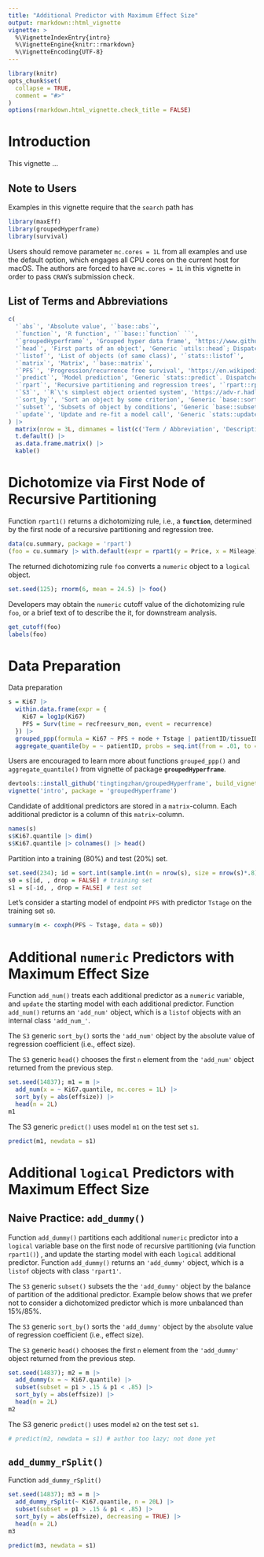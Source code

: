 ```yaml
---
title: "Additional Predictor with Maximum Effect Size"
output: rmarkdown::html_vignette
vignette: >
  %\VignetteIndexEntry{intro}
  %\VignetteEngine{knitr::rmarkdown}
  %\VignetteEncoding{UTF-8}
---
```


```r
library(knitr)
opts_chunk$set(
  collapse = TRUE,
  comment = "#>"
)
options(rmarkdown.html_vignette.check_title = FALSE)
```

# Introduction

This vignette ...

## Note to Users

Examples in this vignette require that the `search` path has

```r
library(maxEff)
library(groupedHyperframe)
library(survival)
```

Users should remove parameter `mc.cores = 1L` from all examples and use the default option, which engages all CPU cores on the current host for macOS. The authors are forced to have `mc.cores = 1L` in this vignette in order to pass `CRAN`'s submission check.


## List of Terms and Abbreviations

```r
c(
  '`abs`', 'Absolute value', '`base::abs`',
  '`function`', 'R function', '``base::`function` ``',
  '`groupedHyperframe`', 'Grouped hyper data frame', 'https://www.github.com/tingtingzhan/groupedHyperframe',
  '`head`', 'First parts of an object', 'Generic `utils::head`; Dispatch `utils:::head.default`',
  '`listof`', 'List of objects (of same class)', '`stats::listof`',
  '`matrix`', 'Matrix', '`base::matrix`',
  '`PFS`', 'Progression/recurrence free survival', 'https://en.wikipedia.org/wiki/Progression-free_survival',
  '`predict`', 'Model prediction', 'Generic `stats::predict`. Dispatches `maxEff::predict.add_num`; `maxEff::predict.add_dummy_rSplit`',
  '`rpart`', 'Recursive partitioning and regression trees', '`rpart::rpart`',
  '`S3`', '`R`\'s simplest object oriented system', 'https://adv-r.hadley.nz/s3.html',
  '`sort_by`', 'Sort an object by some criterion', 'Generic `base::sort_by`. Dispatch `maxEff::sort_by.add_`',
  '`subset`', 'Subsets of object by conditions', 'Generic `base::subset`. Dispatch `maxEff::subset.add_dummy`',
  '`update`', 'Update and re-fit a model call', 'Generic `stats::update`'
) |>
  matrix(nrow = 3L, dimnames = list(c('Term / Abbreviation', 'Description', 'Reference'), NULL)) |>
  t.default() |>
  as.data.frame.matrix() |> 
  kable()
```



# Dichotomize via First Node of Recursive Partitioning

Function `rpart1()` returns a dichotomizing rule, i.e., a **`function`**,
determined by the first node of a recursive partitioning and regression tree.

```r
data(cu.summary, package = 'rpart')
(foo = cu.summary |> with.default(expr = rpart1(y = Price, x = Mileage)))
```

The returned dichotomizing rule `foo` converts a `numeric` object to a `logical` object.

```r
set.seed(125); rnorm(6, mean = 24.5) |> foo()
```

Developers may obtain the `numeric` cutoff value of the dichotomizing rule `foo`, or a brief text of to describe the it, for downstream analysis.

```r
get_cutoff(foo)
labels(foo)
```

# Data Preparation

Data preparation

```r
s = Ki67 |>
  within.data.frame(expr = {
    Ki67 = log1p(Ki67)
    PFS = Surv(time = recfreesurv_mon, event = recurrence)
  }) |>
  grouped_ppp(formula = Ki67 ~ PFS + node + Tstage | patientID/tissueID, coords = FALSE) |>
  aggregate_quantile(by = ~ patientID, probs = seq.int(from = .01, to = .99, by = .01))
```

Users are encouraged to learn more about functions `grouped_ppp()` and `aggregate_quantile()` from vignette of package **`groupedHyperframe`**.

```r
devtools::install_github('tingtingzhan/groupedHyperframe', build_vignettes = TRUE)
vignette('intro', package = 'groupedHyperframe')
```

Candidate of additional predictors are stored in a `matrix`-column.  Each additional predictor is a column of this `matrix`-column.

```r
names(s)
s$Ki67.quantile |> dim()
s$Ki67.quantile |> colnames() |> head()
```


Partition into a training (80%) and test (20%) set.

```r
set.seed(234); id = sort.int(sample.int(n = nrow(s), size = nrow(s)*.8))
s0 = s[id, , drop = FALSE] # training set
s1 = s[-id, , drop = FALSE] # test set
```

Let's consider a starting model of endpoint `PFS` with predictor `Tstage` on the training set `s0`.

```r
summary(m <- coxph(PFS ~ Tstage, data = s0))
```

# Additional `numeric` Predictors with Maximum Effect Size

Function `add_num()` treats each additional predictor as a `numeric` variable, and `update` the starting model with each additional predictor.  Function `add_num()` returns an `'add_num'` object, which is a `listof` objects with an internal class `'add_num_'`.

The `S3` generic `sort_by()` sorts the `'add_num'` object by the `abs`olute value of regression coefficient (i.e., effect size). 

The `S3` generic `head()` chooses the first `n` element from the `'add_num'` object returned from the previous step.

```r
set.seed(14837); m1 = m |>
  add_num(x = ~ Ki67.quantile, mc.cores = 1L) |>
  sort_by(y = abs(effsize)) |>
  head(n = 2L)
m1
```

The S3 generic `predict()` uses model `m1` on the test set `s1`.

```r
predict(m1, newdata = s1)
```


# Additional `logical` Predictors with Maximum Effect Size

## Naive Practice: `add_dummy()`

Function `add_dummy()` partitions each additional `numeric` predictor into a `logical` variable base on the first node of recursive partitioning (via function `rpart1()`) , and update the starting model with each `logical` additional predictor. Function `add_dummy()` returns an `'add_dummy'` object, which is a `listof` objects with class `'rpart1'`.

The `S3` generic `subset()` subsets the the `'add_dummy'` object by the balance of partition of the additional predictor. Example below shows that we prefer not to consider a dichotomized predictor which is more unbalanced than 15%/85%.

The `S3` generic `sort_by()` sorts the `'add_dummy'` object by the `abs`olute value of regression coefficient (i.e., effect size).

The `S3` generic `head()` chooses the first `n` element from the `'add_dummy'` object returned from the previous step.


```r
set.seed(14837); m2 = m |>
  add_dummy(x = ~ Ki67.quantile) |> 
  subset(subset = p1 > .15 & p1 < .85) |> 
  sort_by(y = abs(effsize)) |>
  head(n = 2L)
m2
```

The S3 generic `predict()` uses model `m2` on the test set `s1`.

```r
# predict(m2, newdata = s1) # author too lazy; not done yet
```


## `add_dummy_rSplit()`

Function `add_dummy_rSplit()`

```r
set.seed(14837); m3 = m |> 
  add_dummy_rSplit(~ Ki67.quantile, n = 20L) |>
  subset(subset = p1 > .15 & p1 < .85) |>
  sort_by(y = abs(effsize), decreasing = TRUE) |>
  head(n = 2L)
m3
```


```r
predict(m3, newdata = s1)
```
